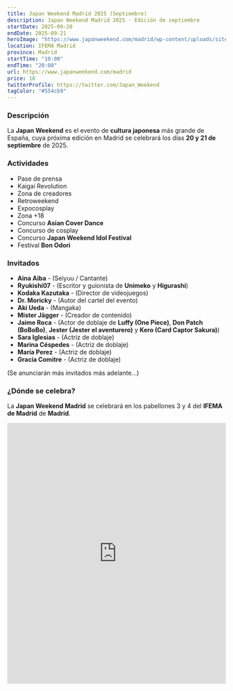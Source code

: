 ```yaml
---
title: Japan Weekend Madrid 2025 (Septiembre)
description: Japan Weekend Madrid 2025 - Edición de septiembre
startDate: 2025-09-20
endDate: 2025-09-21
heroImage: "https://www.japanweekend.com/madrid/wp-content/uploads/sites/2/2025/07/Completo-Low-Res.jpg"
location: IFEMA Madrid
province: Madrid
startTime: "10:00"
endTime: "20:00"
url: https://www.japanweekend.com/madrid
price: 18
twitterProfile: https://twitter.com/Japan_Weekend
tagColor: "#554cb9"
---
```


### Descripción

La **Japan Weekend** es el evento de **cultura japonesa** más grande de España, cuya próxima edición en Madrid se celebrará los días **20 y 21 de septiembre** de 2025.

### Actividades
+ Pase de prensa
+ Kaigai Revolution
+ Zona de creadores
+ Retroweekend
+ Expocosplay
+ Zona +18
+ Concurso **Asian Cover Dance**
+ Concurso de cosplay
+ Concurso **Japan Weekend Idol Festival**
+ Festival **Bon Odori**

### Invitados

+ **Aina Aiba** - (Seiyuu / Cantante)
+ **Ryukishi07** - (Escritor y guionista de **Unimeko** y **Higurashi**)
+ **Kodaka Kazutaka** - (Director de videojuegos)
+ **Dr. Moricky** - (Autor del cartel del evento)
+ **Aki Ueda** - (Mangaka)
+ **Mister Jägger** - (Creador de contenido)
+ **Jaime Roca** - (Actor de doblaje de **Luffy (One Piece)**, **Don Patch (BoBoBo)**, **Jester (Jester el aventurero)** y **Kero (Card Captor Sakura)**)
+ **Sara Iglesias** - (Actriz de doblaje)
+ **Marina Céspedes** - (Actriz de doblaje)
+ **María Perez** - (Actriz de doblaje)
+ **Gracia Comitre** - (Actriz de doblaje)

(Se anunciarán más invitados más adelante...)

### ¿Dónde se celebra?

La **Japan Weekend Madrid** se celebrará en los pabellones 3 y 4 del **IFEMA de Madrid** de **Madrid**.

<iframe src="https://www.google.com/maps/embed?pb=!1m18!1m12!1m3!1d3502.9574266515338!2d-3.6157471352960586!3d40.465523564643014!2m3!1f0!2f0!3f0!3m2!1i1024!2i768!4f13.1!3m3!1m2!1s0xd422e50d152df37%3A0x801ce4be7e7a5eec!2sRecinto%20Ferial%20-%20IFEMA%20MADRID!5e0!3m2!1ses!2ses!4v1626683525736!5m2!1ses!2ses" width="100%" height="600" style="border: 0px; pointer-events: none;" allowfullscreen="" loading="lazy" aria-label="IFEMA de Madrid"></iframe>
